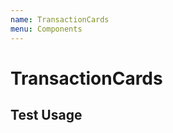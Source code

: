 ```yaml
---
name: TransactionCards
menu: Components
---
```




<GlobalStyles />

# TransactionCards

<Props of={TransactionCards} />

## Test Usage

<Playground>
  <TransactionCards
    transactions={[
      {
        coin: "bitcoin",
        price: 3232,
        quantity: 4324,
        date: "12.12.1990",
        type: "Sell"
      }
    ]}
  />
</Playground>
